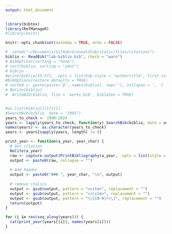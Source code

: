 ```yaml
---
output: html_document
---
```


```r
library(bibtex)
library(RefManageR)
#library(knitr)

knitr::opts_chunk$set(autodep = TRUE, echo = FALSE)
```


```r

#  setwd("~/Documents/GitHub/Grünwaldlab/static/files/citations")
biblio <- ReadBib("lab-biblio.bib", check = "warn")
# BibOptions(sorting = "none")
# sort(biblio, sorting = "ydnt")
# biblio
#print(biblio[55:57], .opts = list(bib.style = "authortitle", first.inits = FALSE))
#BibOptions(restore.defaults = TRUE)
# sorted <- paste(paste('@', names(biblio), sep=''), collapse = ', ')
# NoCite(biblio)
#  WriteBib(biblio, file = 'works.bib', biblatex = TRUE)


#as.list(biblio)[[1]][1]
#SearchBib(biblio, date = "1995")
years_to_check <- 1990:2024
years <- lapply(years_to_check, function(y) SearchBib(biblio, date = as.character(y)))
names(years) <- as.character(years_to_check)
years <- years[sapply(years, length) != 0]

print_year <- function(a_year, year_char) {
  # Get citation
  NoCite(a_year)
  raw <- capture.output(PrintBibliography(a_year, .opts = list(style = "HTML")))
  output <- paste0(raw, collapse = "")
  
  # Add header
  output <- paste0("### ", year_char, "\n", output)
  
  # remove italics
  output <- gsub(output, pattern = "<cite>", replacement = "")
  output <- gsub(output, pattern = "</cite>", replacement = "")
  output <- gsub(output, pattern = "\\[[0-9]+\\]", replacement = "")
  return(output)
}


```


```r
for (i in rev(seq_along(years))) {
  cat(print_year(years[[i]], names(years[i])))
}
```

